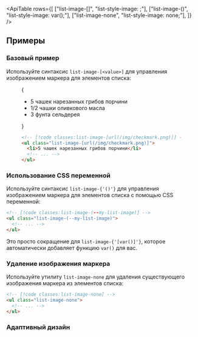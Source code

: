 

<ApiTable
  rows={[
    ["list-image-[<value>]", "list-style-image: <value>;"],
    ["list-image-(<custom-property>)", "list-style-image: var(<custom-property>);"],
    ["list-image-none", "list-style-image: none;"],
  ]}
/>

## Примеры

### Базовый пример

Используйте синтаксис `list-image-[<value>]` для управления изображением маркера для элементов списка:

<Figure>

<Example padding={false}>
  {
    <div className="px-4 sm:px-0">
      <div className="mx-auto max-w-sm p-8 text-gray-700 sm:text-base sm:leading-7 dark:text-gray-400">
        <ul className="list-image-[url('data:image/svg+xml;base64,PHN2ZyB3aWR0aD0iMTQiIGhlaWdodD0iMTIiIHZpZXdCb3g9IjAgMCAxNCAxMiIgeG1sbnM9Imh0dHA6Ly93d3cudzMub3JnLzIwMDAvc3ZnIiBmaWxsPSIjMzhiZGY4Ij48cGF0aCBmaWxsLXJ1bGU9ImV2ZW5vZGQiIGQ9Ik0xMy42ODUuMTUzYS43NTIuNzUyIDAgMCAxIC4xNDMgMS4wNTJsLTggMTAuNWEuNzUuNzUgMCAwIDEtMS4xMjcuMDc1bC00LjUtNC41YS43NS43NSAwIDAgMSAxLjA2LTEuMDZsMy44OTQgMy44OTMgNy40OC05LjgxN2EuNzUuNzUgMCAwIDEgMS4wNS0uMTQzWiIgLz48L3N2Zz4=')] pl-4 text-gray-900 dark:text-gray-200">
          <li className="pl-2">5 чашек нарезанных грибов порчини</li>
          <li className="pl-2">1/2 чашки оливкового масла</li>
          <li className="pl-2">3 фунта сельдерея</li>
        </ul>
      </div>
    </div>
  }
</Example>

```html
<!-- [!code classes:list-image-[url(/img/checkmark.png)]] -->
<ul class="list-image-[url(/img/checkmark.png)]">
  <li>5 чашек нарезанных грибов порчини</li>
  <!-- ... -->
</ul>
```

</Figure>

### Использование CSS переменной

Используйте синтаксис <code>list-image-{'(<custom-property>)'}</code> для управления изображением маркера для элементов списка с помощью CSS переменной:

```html
<!-- [!code classes:list-image-(--my-list-image)] -->
<ul class="list-image-(--my-list-image)">
  <!-- ... -->
</ul>
```

Это просто сокращение для <code>list-image-{'[var(<custom-property>)]'}</code>, которое автоматически добавляет функцию `var()` для вас.

### Удаление изображения маркера

Используйте утилиту `list-image-none` для удаления существующего изображения маркера из элементов списка:

```html
<!-- [!code classes:list-image-none] -->
<ul class="list-image-none">
  <!-- ... -->
</ul>
```

### Адаптивный дизайн

<ResponsiveDesign
  property="list-style-image"
  defaultClass="list-image-none"
  featuredClass="list-image-[url(/img/checkmark.png)]"
/>
